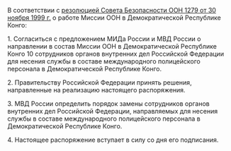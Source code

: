 {{Распоряжение Президента РФ
| НОМЕР          = 391-рп
| ДАТА           = 30.08.2002
| НАЗВАНИЕ       = О направлении сотрудников органов внутренних дел Российской Федерации в состав Миссии ООН в Демократической Республике Конго
| ДАТАПУБЛИКАЦИИ = 
| ИСТОЧНИК       = http://www.kremlin.ru/acts/bank/18472
| ДРУГОЕ         = 
| УТРАТИЛ СИЛУ   = [[Распоряжение Президента РФ от 05.12.2014 № 385-рп]]
| ПРЕДЫДУЩИЙ     = 
| СЛЕДУЮЩИЙ      = 
| КАЧЕСТВО       = 
}}<div class="text">

В соответствии с [[Резолюция Совета Безопасности ООН № S/RES/1279 (1999)|резолюцией Совета Безопасности ООН 1279 от 30 ноября 1999 г.]] о работе Миссии ООН в Демократической Республике Конго:

1. Согласиться с предложением МИДа России и МВД России о направлении в состав Миссии ООН в Демократической Республике Конго 10 сотрудников органов внутренних дел Российской Федерации для несения службы в составе международного полицейского персонала в Демократической Республике Конго.

2. Правительству Российской Федерации принять решения, направленные на реализацию настоящего распоряжения.

3. МВД России определить порядок замены сотрудников органов внутренних дел Российской Федерации, направляемых для несения службы в составе международного полицейского персонала в Демократической Республике Конго.

4. Настоящее распоряжение вступает в силу со дня его подписания.

{{Подпись|Президент Российской Федерации|В.Путин}}

{{left|30 августа 2002 года}}
{{left|№ 391-рп}}

</div>
